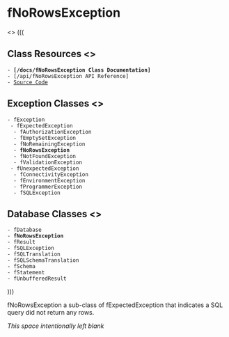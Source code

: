 = fNoRowsException =
<<css mode="next" class="sidebar">>
(((
== Class Resources <<toc skip>> ==
 - '''[/docs/fNoRowsException Class Documentation]'''
 - [/api/fNoRowsException API Reference]
 - [https://github.com/flourishlib/flourish-classes/blob/master/fNoRowsException.php Source Code]

== Exception Classes <<toc skip>> ==
 - fException
  - fExpectedException
   - fAuthorizationException
   - fEmptySetException
   - fNoRemainingException
   - '''fNoRowsException'''
   - fNotFoundException
   - fValidationException
  - fUnexpectedException
   - fConnectivityException
   - fEnvironmentException
   - fProgrammerException
   - fSQLException

== Database Classes <<toc skip>> ==
 - fDatabase
 - '''fNoRowsException'''
 - fResult
 - fSQLException
 - fSQLTranslation
 - fSQLSchemaTranslation
 - fSchema
 - fStatement
 - fUnbufferedResult
)))

fNoRowsException a sub-class of fExpectedException that indicates a SQL query did not return any rows.

''This space intentionally left blank''